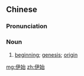 ==Chinese==
{{zh-forms}}

===Pronunciation===
{{zh-pron
|m=yīshǐ
|c=ji1 ci2
|cat=n
}}

===Noun===
{{zh-noun}}

# {{lb|zh|literary}} [[beginning]]; [[genesis]]; [[origin]]

[[mg:伊始]]
[[zh:伊始]]